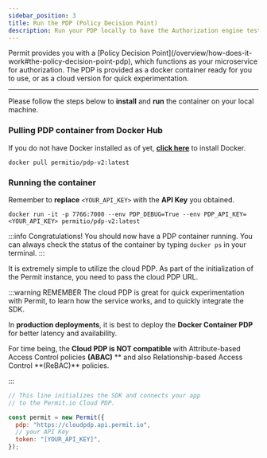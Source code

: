 ```yaml
---
sidebar_position: 3
title: Run the PDP (Policy Decision Point)
description: Run your PDP locally to have the Authorization engine test your permissions.
---
```


<p className="intro-paragraph">Permit provides you with a [Policy Decision Point](/overview/how-does-it-work#the-policy-decision-point-pdp),
which functions as your microservice for authorization. The PDP is provided as a docker container ready for you to use,
or as a cloud version for quick experimentation. </p>


---

<Tabs groupId="pdp">

<TabItem value="container" label="Container PDP" default>

Please follow the steps below to **install** and **run** the container on your local machine.

### Pulling PDP container from Docker Hub

If you do not have Docker installed as of yet, **[click here](https://docs.docker.com/get-docker/)** to install Docker.

```
docker pull permitio/pdp-v2:latest
```

### Running the container

Remember to **replace** `<YOUR_API_KEY>` with the **API Key** you obtained.

```
docker run -it -p 7766:7000 --env PDP_DEBUG=True --env PDP_API_KEY=<YOUR_API_KEY> permitio/pdp-v2:latest
```

:::info
Congratulations! You should now have a PDP container running. You can always check the status of the container
by typing `docker ps` in your terminal.
:::

</TabItem>
<TabItem value="cloud" label="Cloud PDP">

It is extremely simple to utilize the cloud PDP. As part of the initialization of the Permit instance, you need to pass
the cloud PDP URL.

:::warning REMEMBER
The cloud PDP is great for quick experimentation with Permit, to learn how the service works, and to quickly integrate the SDK.

In **production deployments**, it is best to deploy the **Docker Container PDP** for better latency and availability.

For time being, the **Cloud PDP is NOT compatible** with Attribute-based Access Control policies **(ABAC)**
** and also Relationship-based Access Control **(ReBAC)\*\* policies.

:::

```js
// This line initializes the SDK and connects your app
// to the Permit.io Cloud PDP.

const permit = new Permit({
  pdp: "https://cloudpdp.api.permit.io",
  // your API Key
  token: "[YOUR_API_KEY]",
});
```

</TabItem>
</Tabs>

